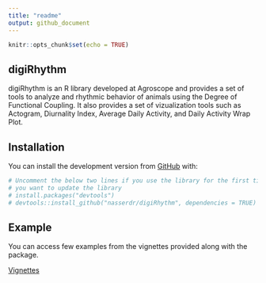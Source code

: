 ```yaml
---
title: "readme"
output: github_document
---
```


```r
knitr::opts_chunk$set(echo = TRUE)
```

## digiRhythm


digiRhythm is an R library developed at Agroscope and provides a set of tools to 
analyze and rhythmic behavior of animals using the Degree of Functional Coupling. 
It also provides a set of vizualization tools such as Actogram, Diurnality Index,
Average Daily Activity, and Daily Activity Wrap Plot.

## Installation

You can install the development version from [GitHub](https://github.com/) with:

```r
# Uncomment the below two lines if you use the library for the first time of if
# you want to update the library
# install.packages("devtools")
# devtools::install_github("nasserdr/digiRhythm", dependencies = TRUE)
```

## Example

You can access few examples from the vignettes provided along with the package.

[Vignettes](https://cran.r-project.org/web/packages/digiRhythm/index.html)
